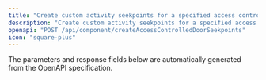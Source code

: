 ```yaml
---
title: "Create custom activity seekpoints for a specified access controlled door"
description: "Create custom activity seekpoints for a specified access controlled door"
openapi: "POST /api/component/createAccessControlledDoorSeekpoints"
icon: "square-plus"
---
```


<Note>
The parameters and response fields below are automatically generated from the OpenAPI specification.
</Note>
